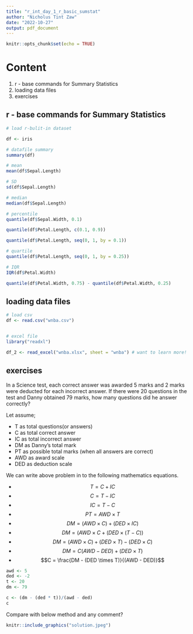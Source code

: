 ```yaml
---
title: "r_int_day_1_r_basic_sumstat"
author: "Nicholus Tint Zaw"
date: "2022-10-27"
output: pdf_document
---
```


```r
knitr::opts_chunk$set(echo = TRUE)
```



# Content 

1. r - base commands for Summary Statistics 
1. loading data files  
1. exercises 





## r - base commands for Summary Statistics 

```r
# load r-bulit-in dataset 

df <- iris

# datafile summary 
summary(df)

# mean 
mean(df$Sepal.Length)

# SD
sd(df$Sepal.Length)

# median
median(df$Sepal.Length)

# percentile 
quantile(df$Sepal.Width, 0.1)

quantile(df$Petal.Length, c(0.1, 0.9))

quantile(df$Petal.Length, seq(0, 1, by = 0.1))

# quartile
quantile(df$Petal.Length, seq(0, 1, by = 0.25))

# IQR
IQR(df$Petal.Width)

quantile(df$Petal.Width, 0.75) - quantile(df$Petal.Width, 0.25)

```



## loading data files  

```r
# load csv 
df <- read.csv("wnba.csv")


# excel file 
library("readxl")

df_2 <- read_excel("wnba.xlsx", sheet = "wnba") # want to learn more!

```



## exercises 

In a Science test, each correct answer was awarded 5 marks and 2 marks were deducted for each incorrect answer. If there were 20 questions in the test and Danny obtained 79 marks, how many questions did he answer correctly? 


Let assume;

+ T as total questions(or answers) 
+ C as total correct answer 
+ IC as total incorrect answer 
+ DM as Danny's total mark
+ PT as possible total marks (when all answers are correct)
+ AWD as award scale 
+ DED as deduction scale 

We can write above problem in to the following mathematics equations. 

+ $$T = C + IC$$ 
+ $$C = T - IC$$
+ $$IC = T - C$$
+ $$PT = AWD \times T$$
+ $$DM = (AWD \times C) + (DED \times IC)$$
+ $$DM = (AWD \times C + (DED \times (T - C))$$
+ $$DM = (AWD \times C) + (DED \times T) - (DED \times C)$$
+ $$DM = C(AWD - DED) + (DED \times T)$$
+ $$C = \frac{DM - (DED \times T)}{(AWD - DED)}$$


```r

awd <- 5
ded <- -2
t <- 20
dm <- 79

c <- (dm - (ded * t))/(awd - ded)
c

```




Compare with below method and any comment?

```r

knitr::include_graphics("solution.jpeg")

```

